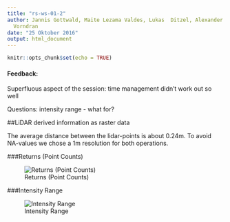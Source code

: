 ```yaml
---
title: "rs-ws-01-2"
author: Jannis Gottwald, Maite Lezama Valdes, Lukas  Ditzel, Alexander Jorns, Michaela
  Vorndran
date: "25 Oktober 2016"
output: html_document
---
```


```r
knitr::opts_chunk$set(echo = TRUE)
```



#### Feedback:
Superfluous aspect of the session: time management didn't work out so well

Questions: intensity range - what for?


##LiDAR derived information as raster data

The average distance between the lidar-points is about 0.24m. To avoid NA-values we chose a 1m resolution for both operations.


###Returns (Point Counts)

![Returns (Point Counts)](returns_point_counts.png)


###Intensity Range

![Intensity Range](intensity_range.png)



